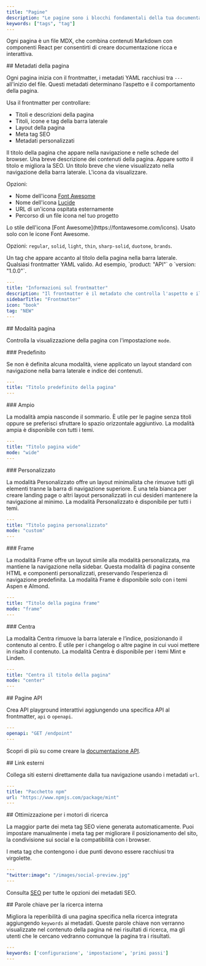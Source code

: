 ```yaml
---
title: "Pagine"
description: "Le pagine sono i blocchi fondamentali della tua documentazione"
keywords: ["tags", "tag"]
---
```


Ogni pagina è un file MDX, che combina contenuti Markdown con componenti React per consentirti di creare documentazione ricca e interattiva.

<div id="page-metadata">
  ## Metadati della pagina
</div>

Ogni pagina inizia con il frontmatter, i metadati YAML racchiusi tra `---` all&#39;inizio del file. Questi metadati determinano l’aspetto e il comportamento della pagina.

Usa il frontmatter per controllare:

* Titoli e descrizioni della pagina
* Titoli, icone e tag della barra laterale
* Layout della pagina
* Meta tag SEO
* Metadati personalizzati

<ResponseField name="title" type="string" required>
  Il titolo della pagina che appare nella navigazione e nelle schede del browser.
</ResponseField>

<ResponseField name="description" type="string">
  Una breve descrizione dei contenuti della pagina. Appare sotto il titolo e migliora la SEO.
</ResponseField>

<ResponseField name="sidebarTitle" type="string">
  Un titolo breve che viene visualizzato nella navigazione della barra laterale.
</ResponseField>

<ResponseField name="icon" type="string">
  L&#39;icona da visualizzare.

  Opzioni:

  * Nome dell&#39;icona [Font Awesome](https://fontawesome.com/icons)
  * Nome dell&#39;icona [Lucide](https://lucide.dev/icons)
  * URL di un&#39;icona ospitata esternamente
  * Percorso di un file icona nel tuo progetto
</ResponseField>

<ResponseField name="iconType" type="string">
  Lo stile dell&#39;icona [Font Awesome](https://fontawesome.com/icons). Usato solo con le icone Font Awesome.

  Opzioni: `regular`, `solid`, `light`, `thin`, `sharp-solid`, `duotone`, `brands`.
</ResponseField>

<ResponseField name="tag" type="string">
  Un tag che appare accanto al titolo della pagina nella barra laterale.
</ResponseField>

<ResponseField name="<custom>" type="string">
  Qualsiasi frontmatter YAML valido. Ad esempio, `product: "API"` o `version: "1.0.0"`.
</ResponseField>

```yaml Example YAML frontmatter wrap
---
title: "Informazioni sul frontmatter"
description: "Il frontmatter è il metadato che controlla l'aspetto e il comportamento della tua pagina"
sidebarTitle: "Frontmatter"
icon: "book"
tag: "NEW"
---
```

<div id="page-mode">
  ## Modalità pagina
</div>

Controlla la visualizzazione della pagina con l&#39;impostazione `mode`.

<div id="default">
  ### Predefinito
</div>

Se non è definita alcuna modalità, viene applicato un layout standard con navigazione nella barra laterale e indice dei contenuti.

```yaml
---
title: "Titolo predefinito della pagina"
---
```

<div id="wide">
  ### Ampio
</div>

La modalità ampia nasconde il sommario. È utile per le pagine senza titoli oppure se preferisci sfruttare lo spazio orizzontale aggiuntivo. La modalità ampia è disponibile con tutti i temi.

```yaml
---
title: "Titolo pagina wide"
mode: "wide"
---
```

<div id="custom">
  ### Personalizzato
</div>

La modalità Personalizzato offre un layout minimalista che rimuove tutti gli elementi tranne la barra di navigazione superiore. È una tela bianca per creare landing page o altri layout personalizzati in cui desideri mantenere la navigazione al minimo. La modalità Personalizzato è disponibile per tutti i temi.

```yaml
---
title: "Titolo pagina personalizzato"
mode: "custom"
---
```

<div id="frame">
  ### Frame
</div>

La modalità Frame offre un layout simile alla modalità personalizzata, ma mantiene la navigazione nella sidebar. Questa modalità di pagina consente HTML e componenti personalizzati, preservando l’esperienza di navigazione predefinita. La modalità Frame è disponibile solo con i temi Aspen e Almond.

```yaml
---
title: "Titolo della pagina frame"
mode: "frame"
---
```

<div id="center">
  ### Centra
</div>

La modalità Centra rimuove la barra laterale e l’indice, posizionando il contenuto al centro. È utile per i changelog o altre pagine in cui vuoi mettere in risalto il contenuto. La modalità Centra è disponibile per i temi Mint e Linden.

```yaml
---
title: "Centra il titolo della pagina"
mode: "center"
---
```

<div id="api-pages">
  ## Pagine API
</div>

Crea API playground interattivi aggiungendo una specifica API al frontmatter, `api` o `openapi`.

```yaml
---
openapi: "GET /endpoint"
---
```

Scopri di più su come creare la [documentazione API](/it/api-playground/overview).

<div id="external-links">
  ## Link esterni
</div>

Collega siti esterni direttamente dalla tua navigazione usando i metadati `url`.

```yaml
---
title: "Pacchetto npm"
url: "https://www.npmjs.com/package/mint"
---
```

<div id="search-engine-optimization">
  ## Ottimizzazione per i motori di ricerca
</div>

La maggior parte dei meta tag SEO viene generata automaticamente. Puoi impostare manualmente i meta tag per migliorare il posizionamento del sito, la condivisione sui social e la compatibilità con i browser.

<Note>
  I meta tag che contengono i due punti devono essere racchiusi tra virgolette.
</Note>

```yaml
---
"twitter:image": "/images/social-preview.jpg"
---
```

Consulta [SEO](/it/optimize/seo) per tutte le opzioni dei metadati SEO.

<div id="internal-search-keywords">
  ## Parole chiave per la ricerca interna
</div>

Migliora la reperibilità di una pagina specifica nella ricerca integrata aggiungendo `keywords` ai metadati. Queste parole chiave non verranno visualizzate nel contenuto della pagina né nei risultati di ricerca, ma gli utenti che le cercano vedranno comunque la pagina tra i risultati.

```yaml
---
keywords: ['configurazione', 'impostazione', 'primi passi']
---
```

